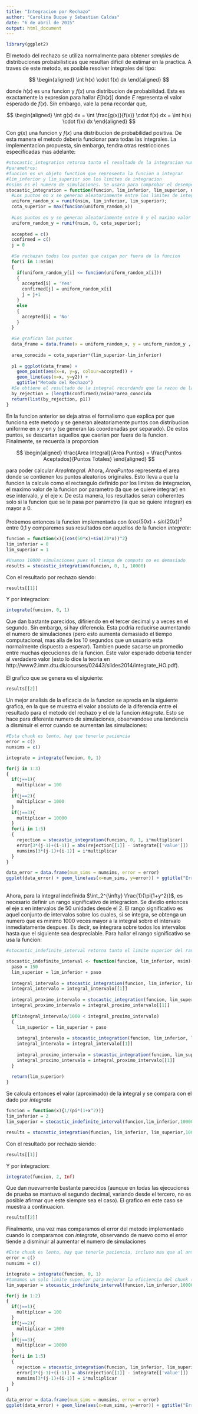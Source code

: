 ```yaml
---
title: "Integracion por Rechazo"
author: "Carolina Duque y Sebastian Caldas"
date: "6 de abril de 2015"
output: html_document
---
```


```r
library(ggplot2)
```

El metodo del rechazo se utiliza normalmente para obtener _samples_ de distribuciones probabilisticas que resultan dificil de estimar en la practica. A traves de este metodo, es posible resolver integrales del tipo:

$$
  \begin{aligned}
  \int h(x) \cdot f(x) dx
  \end{aligned}
$$

donde $h(x)$ es una funcion y $f(x)$ una distribucion de probabilidad. Esta es exactamente la expresion para hallar $E[h(x)]$ donde $E$ representa el valor esperado de $f(x)$. Sin embargo, vale la pena recordar que, 

$$
  \begin{aligned}
  \int g(x) dx = \int \frac{g(x)}{f(x)} \cdot f(x) dx = \int h(x) \cdot f(x) dx
  \end{aligned}
$$

Con $g(x)$ una funcion y $f(x)$ una distribucion de probabilidad positiva. De esta manera el metodo deberia funcionar para todas las integrales. La implementacion propuesta, sin embargo, tendra otras restricciones especificadas mas adelante:

```r
#stocastic_integration retorna tanto el resultado de la integracion numerica como el grafico pedido
#parametros: 
#funcion es un objeto function que representa la funcion a integrar
#lim_inferior y lim_superior son los limites de integracion
#nsims es el numero de simulaciones. Se usara para comprobar el desempe??o de la funcion con respecto a otros metodos
stocastic_integration = function(funcion, lim_inferior, lim_superior, nsim) {  
  #Los puntos en x se generan aleatoriamente entre los limites de integracion
  uniform_random_x = runif(nsim, lim_inferior, lim_superior);
  cota_superior = max(funcion(uniform_random_x)) 
  
  #Los puntos en y se generan aleatoriamente entre 0 y el maximo valor de la funcion evaluada en los puntos en x generados
  uniform_random_y = runif(nsim, 0, cota_superior);
  
  accepted = c()
  confirmed = c()
  j = 0
  
  #Se rechazan todos los puntos que caigan por fuera de la funcion
  for(i in 1:nsim)
  {
    if(uniform_random_y[i] <= funcion(uniform_random_x[i])) 
    {
      accepted[i] = 'Yes'
      confirmed[j] = uniform_random_x[i]
      j = j+1
    }
    else 
    {
      accepted[i] = 'No'
    }
  }
  
  #Se grafican los puntos
  data_frame = data.frame(x = uniform_random_x, y = uniform_random_y , y2 = funcion(uniform_random_x), accepted = factor(accepted, levels= c('Yes','No')))
  
  area_conocida = cota_superior*(lim_superior-lim_inferior)
  
  p1 = ggplot(data_frame) +
    geom_point(aes(x=x, y=y, colour=accepted)) +
    geom_line(aes(x=x, y=y2)) +
    ggtitle("Metodo del Rechazo")  
  #Se obtiene el resultado de la integral recordando que la razon de las areas debe ser igual a la de los puntos.
  by_rejection = (length(confirmed)/nsim)*area_conocida
  return(list(by_rejection, p1))
}
```

En la funcion anterior se deja atras el formalismo que explica por que funciona este metodo y se generan aleatoriamente puntos con distribucion uniforme en x y en y (se generan las coordenadas por separado). De estos puntos, se descartan aquellos que caerian por fuera de la funcion. Finalmente, se recuerda la proporcion

$$
  \begin{aligned}
  \frac{Area Integral}{Area Puntos} = \frac{Puntos Aceptados}{Puntos Totales}
  \end{aligned}
$$

para poder calcular $Area Integral$. Ahora, $Area Puntos$ representa el area donde se contienen los puntos aleatorios originales. Esto lleva a que la funcion la calcule como el rectangulo definido por los limites de integracion, el maximo valor de la funcion por parametro (la que se quiere integrar) en ese intervalo, y el eje x. De esta manera, los resultados seran coherentes solo si la funcion que se le pasa por parametro (la que se quiere integrar) es mayor a 0.\
\
Probemos entonces la funcion implementada con $(cos(50x) + sin(20x))^2$ entre 0,1 y comparemos sus resultados con aquellos de la funcion _integrate_:
```r
funcion = function(x){(cos(50*x)+sin(20*x))^2}
lim_inferior = 0
lim_superior = 1

#Usamos 10000 simulaciones pues el tiempo de computo no es demasiado
results = stocastic_integration(funcion, 0, 1, 10000)

```

Con el resultado por rechazo siendo:
```r
results[[1]]
```
Y por integracion:
```r
integrate(funcion, 0, 1)
```
Que dan bastante parecidos, difiriendo en el tercer decimal y a veces en el segundo. Sin embargo, si hay diferencia. Esta podria reducirse aumentando el numero de simulaciones (pero esto aumenta demasiado el tiempo computacional, mas alla de los 10 segundos que un usuario esta normalmente dispuesto a esperar). Tambien puede sacarse un promedio entre muchas ejecuciones de la funcion. Este valor esperado deberia tender al verdadero valor (esto lo dice la teoria en http://www2.imm.dtu.dk/courses/02443/slides2014/integrate_HO.pdf). \
\
El grafico que se genera es el siguiente:
```r
results[[2]]
```
Un mejor analisis de la eficacia de la funcion se aprecia en la siguiente grafica, en la que se muestra el valor absoluto de la diferencia entre el resultado para el metodo del rechazo y el de la funcion _integrate_. Esto se hace para diferente numero de simulaciones, observandose una tendencia a disminuir el error cuando se aumentan las simulaciones:
```r
#Esta chunk es lento, hay que tenerle paciencia
error = c()
numsims = c()

integrate = integrate(funcion, 0, 1)

for(j in 1:3)
{
  if(j==1){
    multiplicar = 100
  }
  if(j==2){
    multiplicar = 1000
  }
  if(j==3){
    multiplicar = 10000
  }
  for(i in 1:5)
  {
    rejection = stocastic_integration(funcion, 0, 1, i*multiplicar)
    error[3*(j-1)+(i-1)] = abs(rejection[[1]] - integrate[['value']])
    numsims[3*(j-1)+(i-1)] = i*multiplicar
  }
}

data_error = data.frame(num_sims = numsims, error = error)
ggplot(data_error) + geom_line(aes(x=num_sims, y=error)) + ggtitle("Error Absoluto")  
```
\
Ahora, para la integral indefinida $\int_2^{\infty} \frac{1}{\pi(1+y^2)}$, es necesario definir un rango significativo de integracion. Se dividio entonces el eje x en intervalos de 50 unidades desde el 2. El rango significativo es aquel conjunto de intervalos sobre los cuales, si se integra, se obtenga un numero que es minimo 1000 veces mayor a la integral sobre el intervalo inmediatamente despues. Es decir, se integrara sobre todos los intervalos hasta que el siguiente 
sea despreciable. Para hallar el rango significativo se usa la funcion:
```r
#stocastic_indefinite_interval retorna tanto el limite superior del rango de integracion significativo

stocastic_indefinite_interval <- function(funcion, lim_inferior, nsim){
  paso = 150
  lim_superior = lim_inferior + paso
  
  integral_intervalo = stocastic_integration(funcion, lim_inferior, lim_superior, 10000)
  integral_intervalo = integral_intervalo[[1]]
  
  integral_proximo_intervalo = stocastic_integration(funcion, lim_superior, lim_superior + paso, 10000)
  integral_proximo_intervalo = integral_proximo_intervalo[[1]]
  
  if(integral_intervalo/1000 < integral_proximo_intervalo)
  {
    lim_superior = lim_superior + paso
    
    integral_intervalo = stocastic_integration(funcion, lim_inferior, lim_superior, 10000)
    integral_intervalo = integral_intervalo[[1]]
    
    integral_proximo_intervalo = stocastic_integration(funcion, lim_superior, lim_superior + paso, 10000)
    integral_proximo_intervalo = integral_proximo_intervalo[[1]]
  }
  
  return(lim_superior)
}
```

Se calcula entonces el valor (aproximado) de la integral y se compara con el dado por _integrate_

```r
funcion = function(x){1/(pi*(1+x^2))}
lim_inferior = 2
lim_superior = stocastic_indefinite_interval(funcion,lim_inferior,10000)

results = stocastic_integration(funcion, lim_inferior, lim_superior,10000)
```
Con el resultado por rechazo siendo:
```r
results[[1]]
```
Y por integracion:
```r
integrate(funcion, 2, Inf)
```
Que dan nuevamente bastante parecidos (aunque en todas las ejecuciones de prueba se mantuvo el segundo decimal, variando desde el tercero, no es posible afirmar que este siempre sea el caso). El grafico en este caso se muestra a continuacion.
```r
results[[2]]
```
Finalmente, una vez mas comparamos el error del metodo implementado cuando lo comparamos con _integrate_, observando de nuevo como el error tiende a disminuir al aumentar el numero de simulaciones
```r
#Este chunk es lento, hay que tenerle paciencia, incluso mas que al anterior
error = c()
numsims = c()

integrate = integrate(funcion, 0, 1)
#tomamos un solo limite superior para mejorar la eficiencia del chunk (en verdad es lento)
lim_superior = stocastic_indefinite_interval(funcion,lim_inferior,10000)

for(j in 1:2)
{
  if(j==1){
    multiplicar = 100
  }
  if(j==2){
    multiplicar = 1000
  }
  if(j==3){
    multiplicar = 10000
  }
  for(i in 1:5)
  {
    rejection = stocastic_integration(funcion, lim_inferior, lim_superior, i*multiplicar)
    error[3*(j-1)+(i-1)] = abs(rejection[[1]] - integrate[['value']])
    numsims[3*(j-1)+(i-1)] = i*multiplicar
  }
}

data_error = data.frame(num_sims = numsims, error = error)
ggplot(data_error) + geom_line(aes(x=num_sims, y=error)) + ggtitle("Error Absoluto")  
```